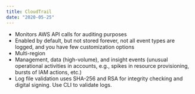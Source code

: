```yaml
---
title: CloudTrail
date: "2020-05-25"
---
```


- Monitors AWS API calls for auditing purposes
- Enabled by default, but not stored forever, not all event types are logged, and you have few customization options
- Multi-region
- Management, data (high-volume), and insight events (unusual operational activities in accounts, e.g., spikes in resource provisioning, bursts of IAM actions, etc.)
- Log file validation uses SHA-256 and RSA for integrity checking and digital signing. Use CLI to validate logs.
